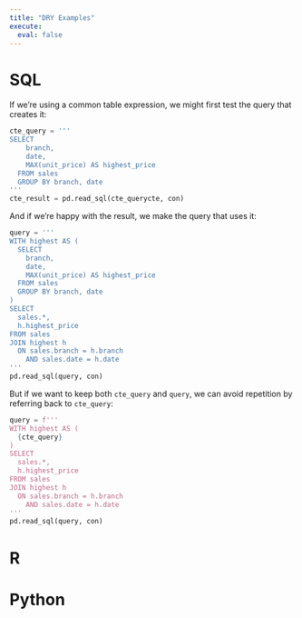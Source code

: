 ```yaml
---
title: "DRY Examples"
execute:
  eval: false
---
```


# SQL

If we're using a common table expression, we might first test the query
that creates it:
```python
cte_query = '''
SELECT
    branch,
    date,
    MAX(unit_price) AS highest_price
  FROM sales
  GROUP BY branch, date
'''
cte_result = pd.read_sql(cte_querycte, con)
```

And if we're happy with the result, we make the query that uses it:
``` python
query = '''
WITH highest AS (
  SELECT
    branch,
    date,
    MAX(unit_price) AS highest_price
  FROM sales
  GROUP BY branch, date
)
SELECT
  sales.*,
  h.highest_price
FROM sales
JOIN highest h
  ON sales.branch = h.branch
    AND sales.date = h.date
'''
pd.read_sql(query, con)

```

But if we want to keep both `cte_query` and `query`, we can avoid
repetition by referring back to `cte_query`:

```python
query = f'''
WITH highest AS (
  {cte_query}
)
SELECT
  sales.*,
  h.highest_price
FROM sales
JOIN highest h
  ON sales.branch = h.branch
    AND sales.date = h.date
'''
pd.read_sql(query, con)

```

# R

# Python

